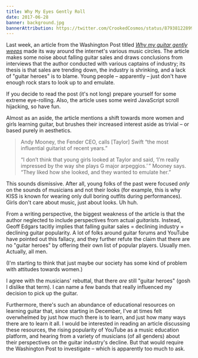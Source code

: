 ```yaml
---
title: Why My Eyes Gently Roll
date: 2017-06-28
banner: background.jpg
bannerAttribution: https://twitter.com/CrookedCosmos/status/879381228998320128
---
```



Last week, an article from the Washington Post titled [_Why my guitar gently weeps_][article] made its way around the internet's various music circles. The article makes some noise about falling guitar sales and draws conclusions from interviews that the author conducted with various captains of industry; its thesis is that sales are trending down, the industry is shrinking, and a lack of "guitar heroes" is to blame. Young people – apparently – just don't have enough rock stars to look up to and emulate.

If you decide to read the post (it's not long) prepare yourself for some extreme eye-rolling. Also, the article uses some weird JavaScript scroll hijacking, so have fun.


Almost as an aside, the article mentions a shift towards more women and girls learning guitar, but brushes their increased interest aside as trivial – or based purely in aesthetics. 

> Andy Mooney, the Fender CEO, calls [Taylor] Swift “the most influential guitarist of recent years.”
> 
> “I don’t think that young girls looked at Taylor and said, ‘I’m really impressed by the way she plays G major arpeggios.’ ” Mooney says. “They liked how she looked, and they wanted to emulate her.”

This sounds dismissive. After all, young folks of the past were focused _only_ on the sounds of musicians and not their looks (for example, this is why KISS is known for wearing only dull boring outfits during performances). Girls don't care about music, just about looks. Uh huh.

From a writing perspective, the biggest weakness of the article is that the author neglected to include perspectives from actual _guitarists_. Instead, Geoff Edgars tacitly implies that falling guitar sales = declining industry = declining guitar popularity. A lot of folks around guitar forums and YouTube have pointed out this fallacy, and they further refute the claim that there are no "guitar heroes" by offering their own list of popular players. Usually men. Actually, all men.

(I'm starting to think that just maybe our society has some kind of problem with attitudes towards women.)

I agree with the musicians' rebuttal, that there _are_ still "guitar heroes" (gosh I dislike that term). I can name a few bands that really influenced my decision to pick up the guitar.

Furthermore, there's such an abundance of educational resources on learning guitar that, since starting in December, I've at times felt overwhelmed by just how much there is to learn, and just how many ways there are to learn it all. I would be interested in reading an article discussing these resources, the rising popularity of YouTube as a music education platform, and hearing from a variety of musicians (of all genders) about their perspectives on the guitar industry's decline. But that would require the Washington Post to investigate – which is apparently too much to ask.

[article]: https://www.washingtonpost.com/graphics/2017/lifestyle/the-slow-secret-death-of-the-electric-guitar/

  
